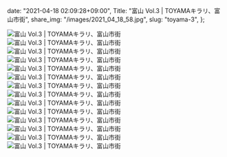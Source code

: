   date: "2021-04-18 02:09:28+09:00",
  Title: "富山 Vol.3 | TOYAMAキラリ、富山市街",
  share_img: "/images/2021_04_18_58.jpg",
  slug: "toyama-3",
};

![富山 Vol.3 | TOYAMAキラリ、富山市街](/images/2021_04_18_53.jpg)
![富山 Vol.3 | TOYAMAキラリ、富山市街](/images/2021_04_18_54.jpg)
![富山 Vol.3 | TOYAMAキラリ、富山市街](/images/2021_04_18_55.jpg)
![富山 Vol.3 | TOYAMAキラリ、富山市街](/images/2021_04_18_56.jpg)
![富山 Vol.3 | TOYAMAキラリ、富山市街](/images/2021_04_18_57.jpg)
![富山 Vol.3 | TOYAMAキラリ、富山市街](/images/2021_04_18_58.jpg)
![富山 Vol.3 | TOYAMAキラリ、富山市街](/images/2021_04_18_59.jpg)
![富山 Vol.3 | TOYAMAキラリ、富山市街](/images/2021_04_18_60.jpg)
![富山 Vol.3 | TOYAMAキラリ、富山市街](/images/2021_04_18_61.jpg)
![富山 Vol.3 | TOYAMAキラリ、富山市街](/images/2021_04_18_62.jpg)
![富山 Vol.3 | TOYAMAキラリ、富山市街](/images/2021_04_18_63.jpg)
![富山 Vol.3 | TOYAMAキラリ、富山市街](/images/2021_04_18_64.jpg)
![富山 Vol.3 | TOYAMAキラリ、富山市街](/images/2021_04_18_65.jpg)
![富山 Vol.3 | TOYAMAキラリ、富山市街](/images/2021_04_18_66.jpg)
